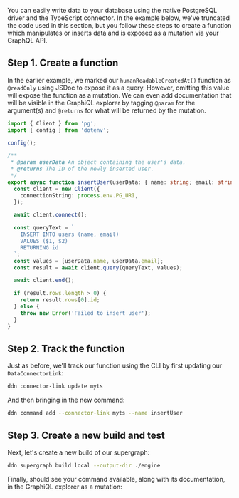 You can easily write data to your database using the native PostgreSQL driver and the TypeScript connector. In the
example below, we've truncated the code used in this section, but you follow these steps to create a function which
manipulates or inserts data and is exposed as a mutation via your GraphQL API.

## Step 1. Create a function

In the earlier example, we marked our `humanReadableCreatedAt()` function as `@readOnly` using JSDoc to expose it as a
query. However, omitting this value will expose the function as a mutation. We can even add documentation that will be
visible in the GraphiQL explorer by tagging `@param` for the argument(s) and `@returns` for what will be returned by the
mutation.

```ts
import { Client } from 'pg';
import { config } from 'dotenv';

config();

/**
 * @param userData An object containing the user's data.
 * @returns The ID of the newly inserted user.
 */
export async function insertUser(userData: { name: string; email: string }): Promise<string> {
  const client = new Client({
    connectionString: process.env.PG_URI,
  });

  await client.connect();

  const queryText = `
    INSERT INTO users (name, email)
    VALUES ($1, $2)
    RETURNING id
  `;
  const values = [userData.name, userData.email];
  const result = await client.query(queryText, values);

  await client.end();

  if (result.rows.length > 0) {
    return result.rows[0].id;
  } else {
    throw new Error('Failed to insert user');
  }
}
```

## Step 2. Track the function

Just as before, we'll track our function using the CLI by first updating our `DataConnectorLink`:

```bash
ddn connector-link update myts
```

And then bringing in the new command:

```bash
ddn command add --connector-link myts --name insertUser
```

## Step 3. Create a new build and test

Next, let's create a new build of our supergraph:

```bash
ddn supergraph build local --output-dir ./engine
```

Finally, should see your command available, along with its documentation, in the GraphiQL explorer as a mutation:

<!-- TODO: Add screenshot of console -->
